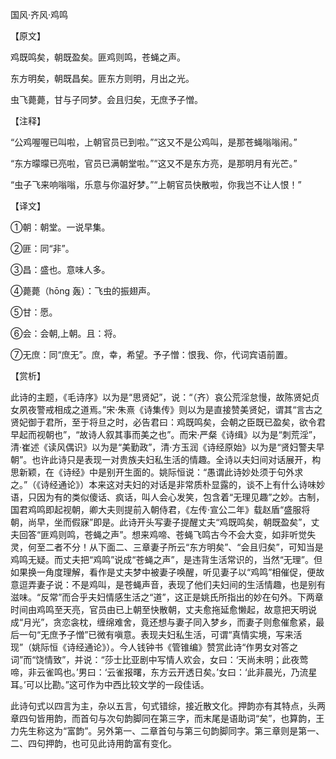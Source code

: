 

国风·齐风·鸡鸣

【原文】

鸡既鸣矣，朝既盈矣。匪鸡则鸣，苍蝇之声。

东方明矣，朝既昌矣。匪东方则明，月出之光。

虫飞薨薨，甘与子同梦。会且归矣，无庶予子憎。

【注释】

“公鸡喔喔已叫啦，上朝官员已到啦。”“这又不是公鸡叫，是那苍蝇嗡嗡闹。”

“东方曚曚已亮啦，官员已满朝堂啦。”“这又不是东方亮，是那明月有光芒。”

“虫子飞来响嗡嗡，乐意与你温好梦。”“上朝官员快散啦，你我岂不让人恨！”

【译文】

①朝：朝堂。一说早集。

②匪：同“非”。

③昌：盛也。意味人多。

④薨薨（hōng 轰）：飞虫的振翅声。

⑤甘：愿。

⑥会：会朝,上朝。且：将。

⑦无庶：同“庶无”。庶，幸，希望。予子憎：恨我、你，代词宾语前置。

【赏析】

此诗的主题，《毛诗序》以为是“思贤妃”，说：“（齐）哀公荒淫怠慢，故陈贤妃贞女夙夜警戒相成之道焉。”宋·朱熹《诗集传》则以为是直接赞美贤妃，谓其“言古之贤妃御于君所，至于将旦之时，必告君曰：鸡既鸣矣，会朝之臣既已盈矣，欲令君早起而视朝也”，“故诗人叙其事而美之也”。而宋·严粲《诗缉》以为是“刺荒淫”，清·崔述《读风偶识》以为是“美勤政”，清·方玉润《诗经原始》以为是“贤妇警夫早朝”。也许此诗只是表现一对贵族夫妇私生活的情趣。全诗以夫妇间对话展开，构思新颖，在《诗经》中是别开生面的。姚际恒说：“愚谓此诗妙处须于句外求之。”（《诗经通论》）本来这对夫妇的对话是非常质朴显露的，谈不上有什么诗味妙语，只因为有的类似傻话、疯话，叫人会心发笑，包含着“无理见趣”之妙。古制，国君鸡鸣即起视朝，卿大夫则提前入朝侍君，《左传·宣公二年》载赵盾“盛服将朝，尚早，坐而假寐”即是。此诗开头写妻子提醒丈夫“鸡既鸣矣，朝既盈矣”，丈夫回答“匪鸡则鸣，苍蝇之声”。想来鸡啼、苍蝇飞鸣古今不会大变，如非听觉失灵，何至二者不分！从下面二、三章妻子所云“东方明矣”、“会且归矣”，可知当是鸡鸣无疑。而丈夫把“鸡鸣”说成“苍蝇之声”，是违背生活常识的，当然“无理”。但如果换一角度理解，看作是丈夫梦中被妻子唤醒，听见妻子以“鸡鸣”相催促，便故意逗弄妻子说：不是鸡叫，是苍蝇声音，表现了他们夫妇间的生活情趣，也是别有滋味。“反常”而合乎夫妇情感生活之“道”，这正是姚氏所指出的妙在句外。下两章时间由鸡鸣至天亮，官员由已上朝至快散朝，丈夫愈拖延愈懒起，故意把天明说成“月光”，贪恋衾枕，缠绵难舍，竟还想与妻子同入梦乡，而妻子则愈催愈紧，最后一句“无庶予子憎”已微有嗔意。表现夫妇私生活，可谓“真情实境，写来活现”（姚际恒《诗经通论》）。今人钱钟书《管锥编》赞赏此诗“作男女对答之词”而“饶情致”，并说：“莎士比亚剧中写情人欢会，女曰：‘天尚未明；此夜莺啼，非云雀鸣也。’男曰：‘云雀报曙，东方云开透日矣。’女曰：‘此非晨光，乃流星耳。’可以比勘。”这可作为中西比较文学的一段佳话。

此诗句式以四言为主，杂以五言，句式错综，接近散文化。押韵亦有其特点，头两章四句皆用韵，而首句与次句韵脚同在第三字，而末尾是语助词“矣”，也算韵，王力先生称这为“富韵”。另外第一、二章首句与第三句韵脚同字。第三章则是第一、二、四句押韵，也可见此诗用韵富有变化。

